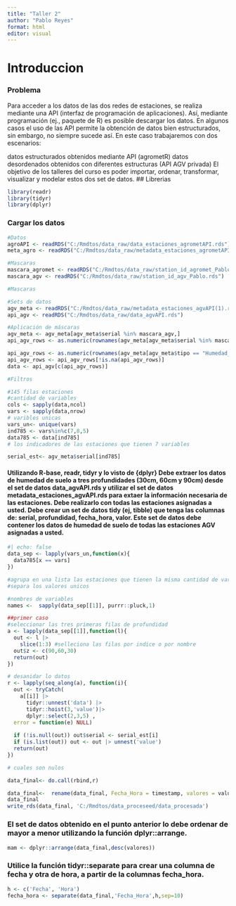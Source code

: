 ---
title: "Taller 2"
author: "Pablo Reyes"
format: html
editor: visual
---

# Introduccion
### Problema
Para acceder a los datos de las dos redes de estaciones, se realiza mediante una API (interfaz de programación de aplicaciones). Así, mediante programación (ej., paquete de R) es posible descargar los datos. En algunos casos el uso de las API permite la obtención de datos bien estructurados, sin embargo, no siempre sucede así. En este caso trabajaremos con dos escenarios:

datos estructurados obtenidos mediante API (agrometR)
datos desordenados obtenidos con diferentes estructuras (API AGV privada)
El objetivo de los talleres del curso es poder importar, ordenar, transformar, visualizar y modelar estos dos set de datos.
## Librerias
```{r}
library(readr)
library(tidyr)
library(dplyr)
```

### Cargar los datos
```{r}
#Datos
agroAPI <- readRDS("C:/Rmdtos/data_raw/data_estaciones_agrometAPI.rds") 
meta_agro <- readRDS("C:/Rmdtos/data_raw/metadata_estaciones_agrometAPI.rds")

#Mascaras 
mascara_agromet <- readRDS("C:/Rmdtos/data_raw/station_id_agromet_Pablo.rds")
mascara_agv <- readRDS("C:/Rmdtos/data_raw/station_id_agv_Pablo.rds")

#Mascaras

#Sets de datos
agv_meta <- readRDS("C:/Rmdtos/data_raw/metadata_estaciones_agvAPI(1).rds")
api_agv <- readRDS("C:/Rmdtos/data_raw/data_agvAPI.rds")

#Aplicación de máscaras
agv_meta <- agv_meta[agv_meta$serial %in% mascara_agv,]
api_agv_rows <- as.numeric(rownames(agv_meta[agv_meta$serial %in% mascara_agv,]))

api_agv_rows <- as.numeric(rownames(agv_meta[agv_meta$tipo == "Humedad_Suelo",]))
api_agv_rows <- api_agv_rows[!is.na(api_agv_rows)]
data <- api_agv[c(api_agv_rows)]

#Filtros

#145 filas estaciones 
#cantidad de variables
cols <- sapply(data,ncol)
vars <- sapply(data,nrow)
# varibles unicas 
vars_un<- unique(vars)
ind785 <- vars%in%c(7,8,5)
data785 <- data[ind785]
# los indicadores de las estaciones que tienen 7 variables

serial_est<- agv_meta$serial[ind785]
```
#### Utilizando R-base, readr, tidyr y lo visto de {dplyr} Debe extraer los datos de humedad de suelo a tres profundidades (30cm, 60cm y 90cm) desde el set de datos data_agvAPI.rds y utilizar el set de datos metadata_estaciones_agvAPI.rds para extaer la información necesaria de las estaciones. Debe realizarlo con todas las estaciones asignadas a usted. Debe crear un set de datos tidy (ej, tibble) que tenga las columnas de: serial, profundidad, fecha_hora, valor. Este set de datos debe contener los datos de humedad de suelo de todas las estaciones AGV asignadas a usted.
```{r}
#| echo: false
data_sep <- lapply(vars_un,function(x){
  data785[x == vars]
})

#agrupa en una lista las estaciones que tienen la misma cantidad de variables 
#separa los valores unicos

#nombres de variables 
names <-  sapply(data_sep[[1]], purrr::pluck,1)

##primer caso
#seleccionar las tres primeras filas de profundidad
a <- lapply(data_sep[[1]],function(l){
  out <- l |>
    slice(1:3) #selleciona las filas por indice o por nombre
  out$z <- c(90,60,30)
  return(out)
})

# desanidar lo datos
r <- lapply(seq_along(a), function(i){
  out <- tryCatch(
    a[[i]] |>
      tidyr::unnest('data') |>
      tidyr::hoist(3,'value')|>
      dplyr::select(2,3,5) ,
  error = function(e) NULL)
  
  if (!is.null(out)) out$serial <- serial_est[i]
  if (is.list(out)) out <- out |> unnest('value')
  return(out)
})

# cuales son nulos

data_final<- do.call(rbind,r)

data_final<-  rename(data_final, Fecha_Hora = timestamp, valores = value, profundidad =  z)
data_final
write_rds(data_final, 'C:/Rmdtos/data_proceseed/data_procesada')
```

### El set de datos obtenido en el punto anterior lo debe ordenar de mayor a menor utilizando la función dplyr::arrange.
```{r}

mam <- dplyr::arrange(data_final,desc(valores))
```


### Utilice la función tidyr::separate para crear una columna de fecha y otra de hora, a partir de la columnas fecha_hora.

```{r}
h <- c('Fecha', 'Hora')
fecha_hora <- separate(data_final,'Fecha_Hora',h,sep=10)
```









